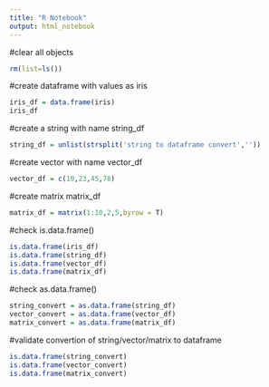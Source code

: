 ---
title: "R Notebook"
output: html_notebook
---
#clear all objects
```{r}
rm(list=ls())
```
#create dataframe with values as iris
```{r}
iris_df = data.frame(iris)
iris_df
```
#create a string with name string_df
```{r}
string_df = unlist(strsplit('string to dataframe convert',''))
```
#create vector with name vector_df
```{r}
vector_df = c(10,23,45,78)
```
#create matrix matrix_df
```{r}
matrix_df = matrix(1:10,2,5,byrow = T)
```

#check is.data.frame()
```{r}
is.data.frame(iris_df)
is.data.frame(string_df)
is.data.frame(vector_df)
is.data.frame(matrix_df)
```
#check as.data.frame()
```{r}
string_convert = as.data.frame(string_df)
vector_convert = as.data.frame(vector_df)
matrix_convert = as.data.frame(matrix_df)
```
#validate convertion of string/vector/matrix to dataframe
```{r}
is.data.frame(string_convert)
is.data.frame(vector_convert)
is.data.frame(matrix_convert)
```



